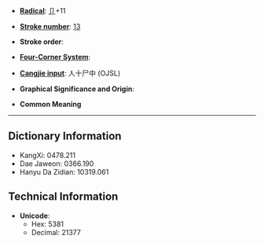 * '''[[Wiktionary:Chinese radical index| Radical]]''': [[Wiktionary:Chinese radical index 卩|卩]]+11

* '''[[Wiktionary:Chinese total strokes index|Stroke number]]''': [[Wiktionary:Chinese total strokes index 13|13]]

* '''Stroke order''': 

* '''[[Wiktionary:Chinese four corner index|Four-Corner System]]''': 

* '''[[Wiktionary:Chinese Cangjie index|Cangjie input]]''': 人十尸中 (OJSL)

* '''Graphical Significance and Origin''': 

* '''Common Meaning'''

----

== Dictionary Information ==

* KangXi: 0478.211
* Dae Jaweon: 0366.190
* Hanyu Da Zidian: 10319.061

== Technical Information ==

* '''Unicode''':
** Hex: 5381
** Decimal: 21377